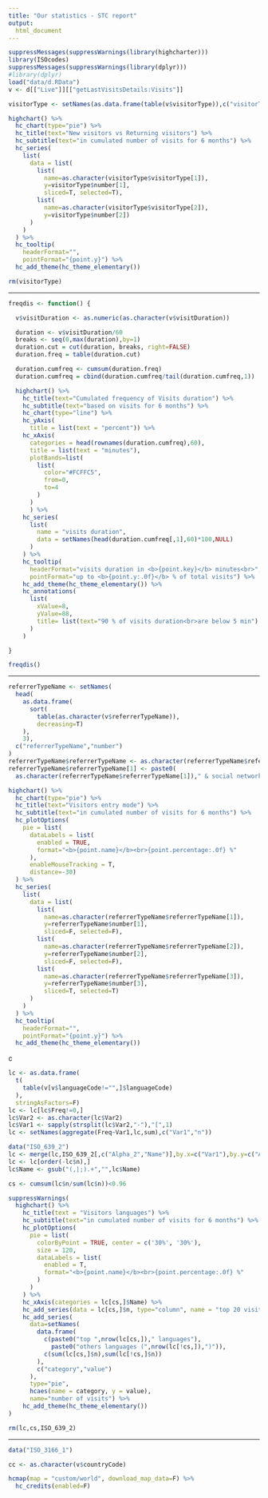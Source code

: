 ```yaml
---
title: "Our statistics - STC report"
output:
  html_document
---
```



```r
suppressMessages(suppressWarnings(library(highcharter)))
library(ISOcodes)
suppressMessages(suppressWarnings(library(dplyr)))
#library(dplyr)
load("data/d.RData")
v <- d[["Live"]][["getLastVisitsDetails:Visits"]]
```

```r
visitorType <- setNames(as.data.frame(table(v$visitorType)),c("visitorType","number"))

highchart() %>%
  hc_chart(type="pie") %>%
  hc_title(text="New visitors vs Returning visitors") %>%
  hc_subtitle(text="in cumulated number of visits for 6 months") %>%
  hc_series(
    list(
      data = list(
        list(
          name=as.character(visitorType$visitorType[1]),
          y=visitorType$number[1],
          sliced=T, selected=T),
        list(
          name=as.character(visitorType$visitorType[2]),
          y=visitorType$number[2])
      )
    )
  ) %>%
  hc_tooltip(
    headerFormat="",
    pointFormat="{point.y}") %>%
  hc_add_theme(hc_theme_elementary())

rm(visitorType)

```

<p/><hr>

```r
freqdis <- function() {

  v$visitDuration <- as.numeric(as.character(v$visitDuration))

  duration <- v$visitDuration/60
  breaks <- seq(0,max(duration),by=1)
  duration.cut = cut(duration, breaks, right=FALSE)
  duration.freq = table(duration.cut)

  duration.cumfreq <- cumsum(duration.freq)
  duration.cumfreq = cbind(duration.cumfreq/tail(duration.cumfreq,1))

  highchart() %>%
    hc_title(text="Cumulated frequency of Visits duration") %>%
    hc_subtitle(text="based on visits for 6 months") %>%
    hc_chart(type="line") %>%
    hc_yAxis(
      title = list(text = "percent")) %>%
    hc_xAxis(
      categories = head(rownames(duration.cumfreq),60),
      title = list(text = "minutes"),
      plotBands=list(
        list(
          color="#FCFFC5",
          from=0,
          to=4
        )
      )
      ) %>%
    hc_series(
      list(
        name = "visits duration",
        data = setNames(head(duration.cumfreq[,1],60)*100,NULL)
      )
    ) %>%
    hc_tooltip(
      headerFormat="visits duration in <b>{point.key}</b> minutes<br>",
      pointFormat="up to <b>{point.y:.0f}</b> % of total visits") %>%
    hc_add_theme(hc_theme_elementary()) %>%
    hc_annotations(
      list(
        xValue=8,
        yValue=88,
        title= list(text="90 % of visits duration<br>are below 5 min")
      )
    )

}

freqdis()

```

<p/><hr>

```r

referrerTypeName <- setNames(
  head(
    as.data.frame(
      sort(
        table(as.character(v$referrerTypeName)),
        decreasing=T)
    ),
    3),
  c("referrerTypeName","number")
)
referrerTypeName$referrerTypeName <- as.character(referrerTypeName$referrerTypeName)
referrerTypeName$referrerTypeName[1] <- paste0(
  as.character(referrerTypeName$referrerTypeName[1])," & social networks")

highchart() %>%
  hc_chart(type="pie") %>%
  hc_title(text="Visitors entry mode") %>%
  hc_subtitle(text="in cumulated number of visits for 6 months") %>%
  hc_plotOptions(
    pie = list(
      dataLabels = list(
        enabled = TRUE,
        format="<b>{point.name}</b><br>{point.percentage:.0f} %"
      ),
      enableMouseTracking = T,
      distance=-30)
  ) %>%
  hc_series(
    list(
      data = list(
        list(
          name=as.character(referrerTypeName$referrerTypeName[1]),
          y=referrerTypeName$number[1],
          sliced=F, selected=F),
        list(
          name=as.character(referrerTypeName$referrerTypeName[2]),
          y=referrerTypeName$number[2],
          sliced=F, selected=F),
        list(
          name=as.character(referrerTypeName$referrerTypeName[3]),
          y=referrerTypeName$number[3],
          sliced=T, selected=T)
      )
    )
  ) %>%
  hc_tooltip(
    headerFormat="",
    pointFormat="{point.y}") %>%
  hc_add_theme(hc_theme_elementary())

```

c

```r

lc <- as.data.frame(
  t(
    table(v[v$languageCode!="",]$languageCode)
  ),
  stringAsFactors=F)
lc <- lc[lc$Freq!=0,]
lc$Var2 <- as.character(lc$Var2)
lc$Var1 <- sapply(strsplit(lc$Var2,"-"),"[",1)
lc <- setNames(aggregate(Freq~Var1,lc,sum),c("Var1","n"))

data("ISO_639_2")
lc <- merge(lc,ISO_639_2[,c("Alpha_2","Name")],by.x=c("Var1"),by.y=c("Alpha_2"))
lc <- lc[order(-lc$n),]
lc$Name <- gsub("(,|;).+","",lc$Name)

cs <- cumsum(lc$n/sum(lc$n))<0.96

suppressWarnings(
  highchart() %>%
    hc_title(text = "Visitors languages") %>%
    hc_subtitle(text="in cumulated number of visits for 6 months") %>%
    hc_plotOptions(
      pie = list(
        colorByPoint = TRUE, center = c('30%', '30%'),
        size = 120,
        dataLabels = list(
          enabled = T,
          format="<b>{point.name}</b><br>{point.percentage:.0f} %"
        )
      )
    ) %>%
    hc_xAxis(categories = lc[cs,]$Name) %>%
    hc_add_series(data = lc[cs,]$n, type="column", name = "top 20 visitors languages") %>%
    hc_add_series(
      data=setNames(
        data.frame(
          c(paste0("top ",nrow(lc[cs,])," languages"),
            paste0("others languages (",nrow(lc[!cs,]),")")),
          c(sum(lc[cs,]$n),sum(lc[!cs,]$n))
        ),
        c("category","value")
      ),
      type="pie",
      hcaes(name = category, y = value),
      name="number of visits") %>%
    hc_add_theme(hc_theme_elementary())
)

rm(lc,cs,ISO_639_2)

```

<p/><hr>

```r

data("ISO_3166_1")

cc <- as.character(v$countryCode)

hcmap(map = "custom/world", download_map_data=F) %>%
  hc_credits(enabled=F)

```




